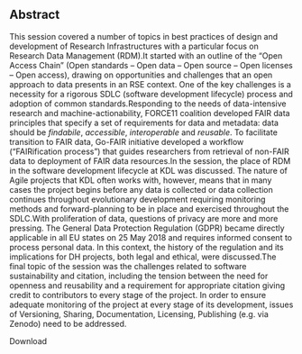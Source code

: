 ## Abstract

This session covered a number of topics in best practices of design and development of Research Infrastructures with a particular focus on Research Data Management (RDM).It started with an outline of the “Open Access Chain” (Open standards – Open data – Open source – Open licenses – Open access), drawing on opportunities and challenges that an open approach to data presents in an RSE context. One of the key challenges is a necessity for a rigorous SDLC (software development lifecycle) process and adoption of common standards.Responding to the needs of data-intensive research and machine-actionability, FORCE11 coalition developed FAIR data principles that specify a set of requirements for data and metadata: data should be *findabile*, *accessible*, *interoperable* and *reusable*. To facilitate transition to FAIR data, Go-FAIR initiative developed a workflow (“FAIRification process”) that guides researchers from retrieval of non-FAIR data to deployment of FAIR data resources.In the session, the place of RDM in the software development lifecycle at KDL was discussed. The nature of Agile projects that KDL often works with, however, means that in many cases the project begins before any data is collected or data collection continues throughout evolutionary development requiring monitoring methods and forward-planning to be in place and exercised throughout the SDLC.With proliferation of data, questions of privacy are more and more pressing. The General Data Protection Regulation (GDPR) became directly applicable in all EU states on 25 May 2018 and requires informed consent to process personal data. In this context, the history of the regulation and its implications for DH projects, both legal and ethical, were discussed.The final topic of the session was the challenges related to software sustainability and citation, including the tension between the need for openness and reusability and a requirement for appropriate citation giving credit to contributors to every stage of the project. In order to ensure adequate monitoring of the project at every stage of its development, issues of Versioning, Sharing, Documentation, Licensing, Publishing (e.g. via Zenodo) need to be addressed.

<Link link={{"discriminant":"download","value":"/assets/content/downloads/en/resources/events/madih-research-software-engineering-training/sessions/7/downloads-4-1-research-infrastructures-pdf"}}>Download</Link>
